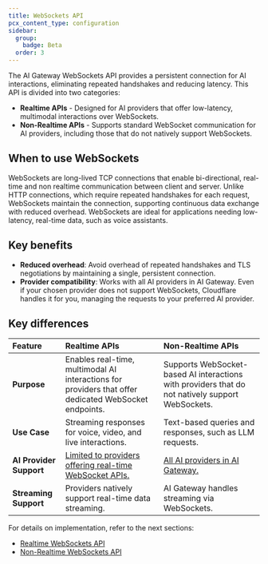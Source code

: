 ```yaml
---
title: WebSockets API
pcx_content_type: configuration
sidebar:
  group:
    badge: Beta
  order: 3
---
```


The AI Gateway WebSockets API provides a persistent connection for AI interactions, eliminating repeated handshakes and reducing latency. This API is divided into two categories:

- **Realtime APIs** - Designed for AI providers that offer low-latency, multimodal interactions over WebSockets.
- **Non-Realtime APIs** - Supports standard WebSocket communication for AI providers, including those that do not natively support WebSockets.

## When to use WebSockets

WebSockets are long-lived TCP connections that enable bi-directional, real-time and non realtime communication between client and server. Unlike HTTP connections, which require repeated handshakes for each request, WebSockets maintain the connection, supporting continuous data exchange with reduced overhead. WebSockets are ideal for applications needing low-latency, real-time data, such as voice assistants.

## Key benefits

- **Reduced overhead**: Avoid overhead of repeated handshakes and TLS negotiations by maintaining a single, persistent connection.
- **Provider compatibility**: Works with all AI providers in AI Gateway. Even if your chosen provider does not support WebSockets, Cloudflare handles it for you, managing the requests to your preferred AI provider.

## Key differences

| Feature                 | Realtime APIs                                                                                                           | Non-Realtime APIs                                                                                |
| :---------------------- | :---------------------------------------------------------------------------------------------------------------------- | :----------------------------------------------------------------------------------------------- |
| **Purpose**             | Enables real-time, multimodal AI interactions for providers that offer dedicated WebSocket endpoints.                   | Supports WebSocket-based AI interactions with providers that do not natively support WebSockets. |
| **Use Case**            | Streaming responses for voice, video, and live interactions.                                                            | Text-based queries and responses, such as LLM requests.                                          |
| **AI Provider Support** | [Limited to providers offering real-time WebSocket APIs.](/ai-gateway/websockets-api/realtime-api/#supported-providers) | [All AI providers in AI Gateway.](/ai-gateway/providers/)                                        |
| **Streaming Support**   | Providers natively support real-time data streaming.                                                                    | AI Gateway handles streaming via WebSockets.                                                     |

For details on implementation, refer to the next sections:

- [Realtime WebSockets API](/ai-gateway/websockets-api/realtime-api/)
- [Non-Realtime WebSockets API](/ai-gateway/websockets-api/non-realtime-api/)
